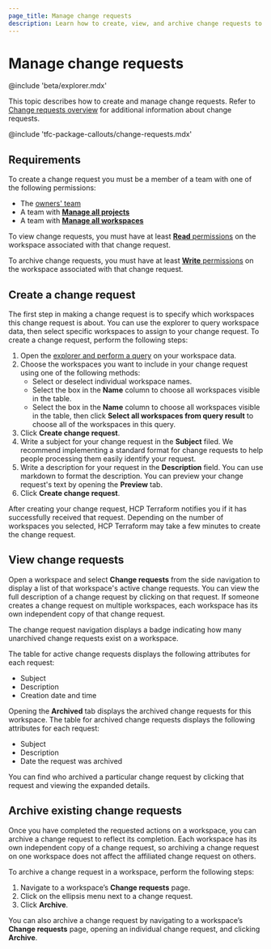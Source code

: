 ```yaml
---
page_title: Manage change requests
description: Learn how to create, view, and archive change requests to manage a backlog of actionable todos on workspaces.
---
```


# Manage change requests


<!-- BEGIN: TFEnterprise:only name:explorer -->
@include 'beta/explorer.mdx'
<!-- END: TFEnterprise:only name:explorer -->

This topic describes how to create and manage change requests. Refer to [Change requests overview](/terraform/cloud-docs/workspaces/change-requests) for additional information about change requests.

<!-- BEGIN: TFC:only name:pnp-callout -->
@include 'tfc-package-callouts/change-requests.mdx'
<!-- END: TFC:only name:pnp-callout -->

## Requirements

To create a change request you must be a member of a team with one of the following permissions:

* The [owners' team](/terraform/cloud-docs/users-teams-organizations/permissions#organization-owners)
* A team with [**Manage all projects**](/terraform/cloud-docs/users-teams-organizations/permissions#manage-all-projects)
* A  team with [**Manage all workspaces**](/terraform/cloud-docs/users-teams-organizations/permissions#manage-all-workspaces)

To view change requests, you must have at least [**Read** permissions](/terraform/cloud-docs/users-teams-organizations/permissions#read) on the workspace associated with that change request.

To archive change requests, you must have at least [**Write** permissions](/terraform/cloud-docs/users-teams-organizations/permissions#write) on the workspace associated with that change request.

## Create a change request

The first step in making a change request is to specify which workspaces this change request is about. You can use the explorer to query workspace data, then select specific workspaces to assign to your change request. To create a change request, perform the following steps:

1. Open the [explorer and perform a query](/terraform/cloud-docs/workspaces/explorer) on your workspace data.
1. Choose the workspaces you want to include in your change request using one of the following methods:
   * Select or deselect individual workspace names.
   * Select the box in the **Name** column to choose all workspaces visible in the table.
   * Select the box in the **Name** column to choose all workspaces visible in the table, then click **Select all workspaces from query result** to choose all of the workspaces in this query.
1. Click **Create change request**.
1. Write a subject for your change request in the **Subject** filed. We recommend implementing a standard format for change requests to help people processing them easily identify your request.
1. Write a description for your request in the **Description** field. You can use markdown to format the description. You can preview your change request's text by opening the **Preview** tab.
1. Click **Create change request**.

After creating your change request, HCP Terraform notifies you if it has successfully received that request. Depending on the number of workspaces you selected, HCP Terraform may take a few minutes to create the change request.

## View change requests

Open a workspace and select **Change requests** from the side navigation to display a list of that workspace's active change requests. You can view the full description of a change request by clicking on that request. If someone creates a change request on multiple workspaces, each workspace has its own independent copy of that change request.

The change request navigation displays a badge indicating how many unarchived change requests exist on a workspace.

The table for active change requests displays the following attributes for each request:

* Subject
* Description
* Creation date and time

Opening the **Archived** tab displays the archived change requests for this workspace. The table for archived change requests displays the following attributes for each request:

* Subject
* Description
* Date the request was archived

You can find who archived a particular change request by clicking that request and viewing the expanded details.

## Archive existing change requests

Once you have completed the requested actions on a workspace, you can archive a change request to reflect its completion. Each workspace has its own independent copy of a change request, so archiving a change request on one workspace does not affect the affiliated change request on others.

To archive a change request in a workspace, perform the following steps:

1. Navigate to a workspace’s **Change requests** page.
1. Click on the ellipsis menu next to a change request.
1. Click **Archive**.

You can also archive a change request by navigating to a workspace’s **Change requests** page, opening an individual change request, and clicking **Archive**.
